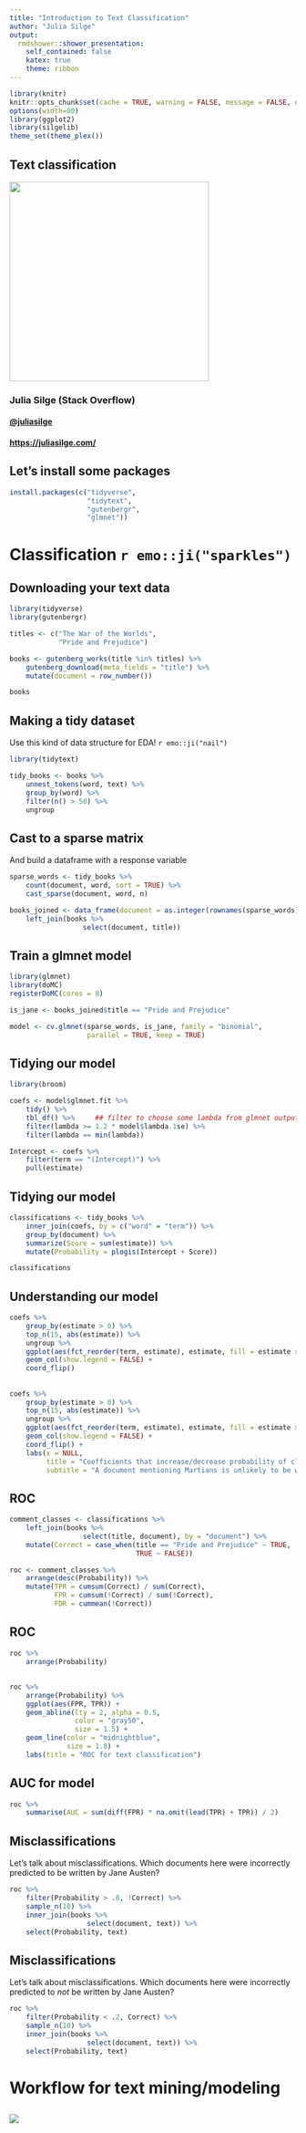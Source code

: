 ```yaml
---
title: "Introduction to Text Classification"
author: "Julia Silge"
output:
  rmdshower::shower_presentation:
    self_contained: false
    katex: true
    theme: ribbon
---
```



```r
library(knitr)
knitr::opts_chunk$set(cache = TRUE, warning = FALSE, message = FALSE, dpi = 180)
options(width=80)
library(ggplot2)
library(silgelib)
theme_set(theme_plex())
```

## Text classification { .cover }

<img src="figs/blue_jane.png" height=350>

### Julia Silge (Stack Overflow)

#### [\@juliasilge](https://twitter.com/juliasilge)

#### [https://juliasilge.com/](https://juliasilge.com/)

## Let's install some packages

```r
install.packages(c("tidyverse", 
                   "tidytext", 
                   "gutenbergr",
                   "glmnet"))
```

# Classification `r emo::ji("sparkles")`

## Downloading your text data

```r
library(tidyverse)
library(gutenbergr)

titles <- c("The War of the Worlds",
            "Pride and Prejudice")

books <- gutenberg_works(title %in% titles) %>%
    gutenberg_download(meta_fields = "title") %>%
    mutate(document = row_number())

books
```

## Making a tidy dataset

Use this kind of data structure for EDA! `r emo::ji("nail")`

```r
library(tidytext)

tidy_books <- books %>%
    unnest_tokens(word, text) %>%
    group_by(word) %>%
    filter(n() > 50) %>%
    ungroup
```

## Cast to a sparse matrix

And build a dataframe with a response variable

```r
sparse_words <- tidy_books %>%
    count(document, word, sort = TRUE) %>%
    cast_sparse(document, word, n)

books_joined <- data_frame(document = as.integer(rownames(sparse_words))) %>%
    left_join(books %>%
                  select(document, title))
```

## Train a glmnet model

```r
library(glmnet)
library(doMC)
registerDoMC(cores = 8)

is_jane <- books_joined$title == "Pride and Prejudice"

model <- cv.glmnet(sparse_words, is_jane, family = "binomial", 
                   parallel = TRUE, keep = TRUE)
```

## Tidying our model

```r
library(broom)

coefs <- model$glmnet.fit %>%
    tidy() %>%
    tbl_df() %>%     ## filter to choose some lambda from glmnet output
    filter(lambda >= 1.2 * model$lambda.1se) %>% 
    filter(lambda == min(lambda))

Intercept <- coefs %>%
    filter(term == "(Intercept)") %>%
    pull(estimate)
```

## Tidying our model

```r
classifications <- tidy_books %>%
    inner_join(coefs, by = c("word" = "term")) %>%
    group_by(document) %>%
    summarize(Score = sum(estimate)) %>%
    mutate(Probability = plogis(Intercept + Score))

classifications
```


## Understanding our model

```r
coefs %>%
    group_by(estimate > 0) %>%
    top_n(15, abs(estimate)) %>%
    ungroup %>%
    ggplot(aes(fct_reorder(term, estimate), estimate, fill = estimate > 0)) +
    geom_col(show.legend = FALSE) +
    coord_flip()
```

## { .white }

<div class="fullpage width">
```r
coefs %>%
    group_by(estimate > 0) %>%
    top_n(15, abs(estimate)) %>%
    ungroup %>%
    ggplot(aes(fct_reorder(term, estimate), estimate, fill = estimate > 0)) +
    geom_col(show.legend = FALSE) +
    coord_flip() +
    labs(x = NULL,
         title = "Coefficients that increase/decrease probability of classification",
         subtitle = "A document mentioning Martians is unlikely to be written by Jane Austen")
```
</div>

## ROC

```r
comment_classes <- classifications %>%
    left_join(books %>%
                  select(title, document), by = "document") %>%
    mutate(Correct = case_when(title == "Pride and Prejudice" ~ TRUE,
                               TRUE ~ FALSE))

roc <- comment_classes %>%
    arrange(desc(Probability)) %>%
    mutate(TPR = cumsum(Correct) / sum(Correct),
           FPR = cumsum(!Correct) / sum(!Correct),
           FDR = cummean(!Correct))
```

## ROC

```r
roc %>%
    arrange(Probability)
```


## { .white }

<div class="fullpage width">
```r
roc %>%
    arrange(Probability) %>%
    ggplot(aes(FPR, TPR)) +
    geom_abline(lty = 2, alpha = 0.5, 
                color = "gray50",
                size = 1.5) + 
    geom_line(color = "midnightblue",
              size = 1.8) +
    labs(title = "ROC for text classification")
```
</div>


## AUC for model

```r
roc %>%
    summarise(AUC = sum(diff(FPR) * na.omit(lead(TPR) + TPR)) / 2)
```

## Misclassifications

Let's talk about misclassifications. Which documents here were incorrectly predicted to be written by Jane Austen?

```r
roc %>%
    filter(Probability > .8, !Correct) %>%
    sample_n(10) %>%
    inner_join(books %>%
                   select(document, text)) %>%
    select(Probability, text)
```

## Misclassifications

Let's talk about misclassifications. Which documents here were incorrectly predicted to *not* be written by Jane Austen?

```r
roc %>%
    filter(Probability < .2, Correct) %>%
    sample_n(10) %>%
    inner_join(books %>%
                   select(document, text)) %>%
    select(Probability, text)
```


# Workflow for text mining/modeling

##  { .white }

<img src="figs/tmwr_0601.png" class="cover">

